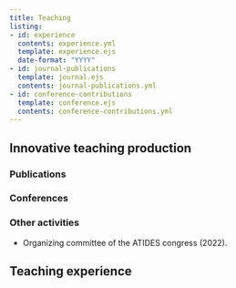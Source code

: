 ```yaml
---
title: Teaching
listing:
- id: experience
  contents: experience.yml
  template: experience.ejs
  date-format: "YYYY"
- id: journal-publications
  template: journal.ejs
  contents: journal-publications.yml
- id: conference-contributions
  template: conference.ejs
  contents: conference-contributions.yml
---
```



## Innovative teaching production

### Publications

::: {#journal-publications}
:::

### Conferences

::: {#conference-contributions}
:::

### Other activities

* Organizing committee of the ATIDES congress (2022).

## Teaching experience

::: {#experience}
:::
